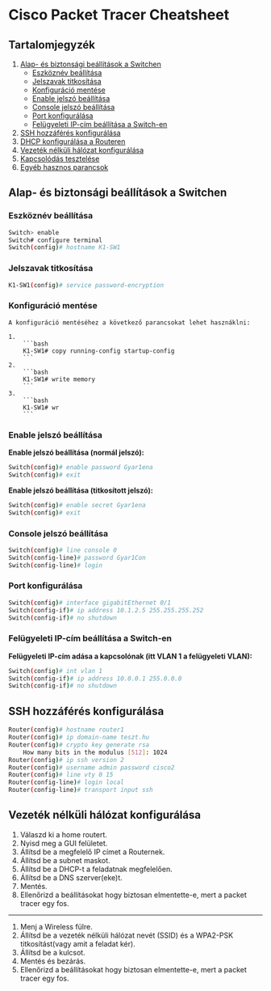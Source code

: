 # Cisco Packet Tracer Cheatsheet

## Tartalomjegyzék
1. [Alap- és biztonsági beállítások a Switchen](#alap-és-biztonsági-beállítások-a-switchen)
    - [Eszköznév beállítása](#eszköznév-beállítása)
    - [Jelszavak titkosítása](#jelszavak-titkosítása)
    - [Konfiguráció mentése](#konfiguráció-mentése)
    - [Enable jelszó beállítása](#enable-jelszó-beállítása)
    - [Console jelszó beállítása](#console-jelszó-beállítása)
    - [Port konfigurálása](#port-konfigurálása)
    - [Felügyeleti IP-cím beállítása a Switch-en](#felügyeleti-ip-cím-beállítása-a-switch-en)
2. [SSH hozzáférés konfigurálása](#ssh-hozzáférés-konfigurálása)
3. [DHCP konfigurálása a Routeren](#dhcp-konfigurálása-a-routeren)
4. [Vezeték nélküli hálózat konfigurálása](#vezeték-nélküli-hálózat-konfigurálása)
5. [Kapcsolódás tesztelése](#kapcsolódás-tesztelése)
6. [Egyéb hasznos parancsok](#egyéb-hasznos-parancsok)

## Alap- és biztonsági beállítások a Switchen
### Eszköznév beállítása
```bash
Switch> enable
Switch# configure terminal
Switch(config)# hostname K1-SW1
```

### Jelszavak titkosítása
```bash
K1-SW1(config)# service password-encryption
```

### Konfiguráció mentése
    A konfiguráció mentéséhez a következő parancsokat lehet hasznáklni:

    1. 
        ```bash
        K1-SW1# copy running-config startup-config
        ```
    2. 
        ```bash
        K1-SW1# write memory
        ```
    3. 
        ```bash
        K1-SW1# wr
        ```

### Enable jelszó beállítása
**Enable jelszó beállítása (normál jelszó):**
```bash
Switch(config)# enable password Gyar1ena
Switch(config)# exit
```

**Enable jelszó beállítása (titkosított jelszó):**
```bash
Switch(config)# enable secret Gyar1ena
Switch(config)# exit
```

### Console jelszó beállítása
```bash
Switch(config)# line console 0
Switch(config-line)# password Gyar1Con
Switch(config-line)# login
```

### Port konfigurálása
```bash
Switch(config)# interface gigabitEthernet 0/1
Switch(config-if)# ip address 10.1.2.5 255.255.255.252
Switch(config-if)# no shutdown
```

### Felügyeleti IP-cím beállítása a Switch-en
**Felügyeleti IP-cím adása a kapcsolónak (itt VLAN 1 a felügyeleti VLAN):**
```bash
Switch(config)# int vlan 1
Switch(config-if)# ip address 10.0.0.1 255.0.0.0
Switch(config-if)# no shutdown
```

## SSH hozzáférés konfigurálása
```bash
Router(config)# hostname router1
Router(config)# ip domain-name teszt.hu
Router(config)# crypto key generate rsa
    How many bits in the modulus [512]: 1024
Router(config)# ip ssh version 2
Router(config)# username admin password cisco2
Router(config)# line vty 0 15
Router(config-line)# login local
Router(config-line)# transport input ssh
```

## Vezeték nélküli hálózat konfigurálása
1. Válaszd ki a home routert.
2. Nyisd meg a GUI felületet.
3. Állítsd be a megfelelő IP címet a Routernek.
4. Állítsd be a subnet maskot.
5. Állítsd be a DHCP-t a feladatnak megfelelően.
6. Állítsd be a DNS szerver(eke)t.
6. Mentés.
7. Ellenőrizd a beállításokat hogy biztosan elmentette-e, mert a packet tracer egy fos.

___________
1. Menj a Wireless fülre.
2. Állítsd be a vezeték nélküli hálózat nevét (SSID) és a WPA2-PSK titkosítást(vagy amit a feladat kér).
3. Állítsd be a kulcsot.
4. Mentés és bezárás.
5. Ellenőrizd a beállításokat hogy biztosan elmentette-e, mert a packet tracer egy fos.